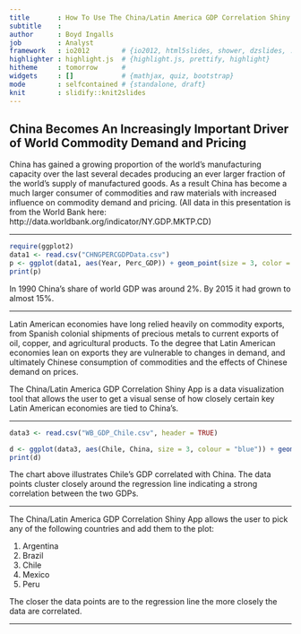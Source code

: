 ```yaml
---
title       : How To Use The China/Latin America GDP Correlation Shiny App
subtitle    : 
author      : Boyd Ingalls
job         : Analyst
framework   : io2012        # {io2012, html5slides, shower, dzslides, ...}
highlighter : highlight.js  # {highlight.js, prettify, highlight}
hitheme     : tomorrow      # 
widgets     : []            # {mathjax, quiz, bootstrap}
mode        : selfcontained # {standalone, draft}
knit        : slidify::knit2slides
---
```




## China Becomes An Increasingly Important Driver of World Commodity Demand and Pricing




China has gained a growing proportion of the world's manufacturing capacity over the last several decades producing an ever larger fraction of the world's supply of manufactured goods. As a result China has become a much larger consumer of commodities and raw materials with increased influence on commodity demand and pricing.
(All data in this presentation is from the World Bank here: http://data.worldbank.org/indicator/NY.GDP.MKTP.CD)

---

```r
require(ggplot2)
data1 <- read.csv("CHNGPERCGDPData.csv")
p <- ggplot(data1, aes(Year, Perc_GDP)) + geom_point(size = 3, color = "darkred") + geom_line() + ylab("China Percentage of World GDP") + theme(panel.background = element_rect(fill = "#E5F5F9")) + scale_y_continuous(labels=percent)
print(p)
```

In 1990 China's share of world GDP was around 2%. By 2015 it had grown to almost 15%.

---

Latin American economies have long relied heavily on commodity exports, from Spanish colonial shipments of precious metals to 
current exports of oil, copper, and agricultural products. To the degree that Latin American economies lean on exports they are vulnerable to changes in demand, and ultimately Chinese consumption of commodities and the effects of Chinese demand on prices.

The China/Latin America GDP Correlation Shiny App is a data visualization tool that allows the user to get a visual sense of how closely certain key Latin American economies are tied to China's.

---

```r
data3 <- read.csv("WB_GDP_Chile.csv", header = TRUE)

d <- ggplot(data3, aes(Chile, China, size = 3, colour = "blue")) + geom_point(colour = "#33a02c", shape = 17) + labs(title = "Selected Correlations\nChile", x = "China GDP in $ Millions", y = "Comparison GDP in $ Milliions") + theme(plot.title = element_text(face = "bold", size = 20)) + theme(axis.title = element_text(face = "bold", size = 16)) + scale_x_continuous(labels = comma) + scale_y_continuous(labels = comma) + theme(panel.background = element_rect(fill = "#E5F5F9")) + geom_smooth(method = lm, size = 1, se = FALSE, colour = "#33a02c") + theme(legend.position = "none")
print(d)
```


The chart above illustrates Chile's GDP correlated with China. The data points cluster closely around the regression line indicating a strong correlation between the two GDPs.

---

The China/Latin America GDP Correlation Shiny App allows the user to pick any of the following countries and add them to the plot:

1. Argentina
2. Brazil
3. Chile
4. Mexico
5. Peru

The closer the data points are to the regression line the more closely the data are correlated.


---